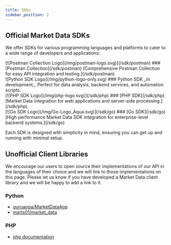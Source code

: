 ```yaml
---
title: SDKs
sidebar_position: 2
---
```


## Official Market Data SDKs

We offer SDKs for various programming languages and platforms to cater to a wide range of developers and applications:

<div className="sdk-list">
  <div className="sdk-item">
    [![Postman Collection Logo](/img/postman-logo.svg)](/sdk/postman)
    ### [Postman Collection](/sdk/postman)
    [Comprehensive Postman Collection for easy API integration and testing.](/sdk/postman)
  </div>
  <div className="sdk-item">
    ![Python SDK Logo](/img/python-logo-only.svg)
    ### Python SDK
    _In development_. Perfect for data analysis, backend services, and automation scripts.
  </div>
  <div className="sdk-item">
    [![PHP SDK Logo](/img/php-logo.svg)](/sdk/php)
    ### [PHP SDK](/sdk/php)
    [Market Data integration for web applications and server-side processing.](/sdk/php)
  </div>
  <div className="sdk-item">
    [![Go SDK Logo](/img/Go-Logo_Aqua.svg)](/sdk/go)
    ### [Go SDK](/sdk/go)
    [High performance Market Data SDK integration for enterprise-level backend systems.](/sdk/go)
  </div>
</div>

Each SDK is designed with simplicity in mind, ensuring you can get up and running with minimal setup.

## Unofficial Client Libraries

We encourage our users to open source their implementations of our API in the languages of their choice and we will link to those implementations on this page. Please let us know if you have developed a Market Data client library and we will be happy to add a link to it.

### Python

- [guruappa/MarketDataApp](https://github.com/guruappa/MarketDataApp)
- [marts01/market_data](https://github.com/marts01/market_data)

### PHP

- [php documentation](/sdk-php)
